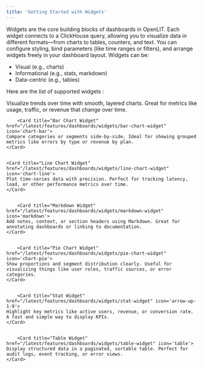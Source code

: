 ```yaml
---
title: 'Getting Started with Widgets'
---
```


Widgets are the core building blocks of dashboards in OpenLIT. Each widget connects to a ClickHouse query, allowing you to visualize data in different formats—from charts to tables, counters, and text.
You can configure styling, bind parameters (like time ranges or filters), and arrange widgets freely in your dashboard layout.
Widgets can be:
- Visual (e.g., charts)
- Informational (e.g., stats, markdown)
- Data-centric (e.g., tables)

Here are the list of supported widgets :

<CardGroup cols={2}>
		<Card title="Area Chart Widget" href="/latest/features/dashboards/widgets/area-chart-widget" icon='chart-area'>
    Visualize trends over time with smooth, layered charts. Great for metrics like usage, traffic, or revenue that change over time.
    </Card>


		<Card title="Bar Chart Widget" href="/latest/features/dashboards/widgets/bar-chart-widget" icon='chart-bar'>
    Compare categories or segments side-by-side. Ideal for showing grouped metrics like errors by type or revenue by plan.
    </Card>


    <Card title="Line Chart Widget" href="/latest/features/dashboards/widgets/line-chart-widget" icon='chart-line'>
    Plot time-series data with precision. Perfect for tracking latency, load, or other performance metrics over time.
    </Card>


		<Card title="Markdown Widget" href="/latest/features/dashboards/widgets/markdown-widget" icon='markdown'>
    Add notes, context, or section headers using Markdown. Great for annotating dashboards or linking to documentation.
    </Card>


		<Card title="Pie Chart Widget" href="/latest/features/dashboards/widgets/pie-chart-widget" icon='chart-pie'>
    Show proportions and segment distribution clearly. Useful for visualizing things like user roles, traffic sources, or error categories.
    </Card>


		<Card title="Stat Widget" href="/latest/features/dashboards/widgets/stat-widget" icon='arrow-up-1-9'>
    Highlight key metrics like active users, revenue, or conversion rate. A fast and simple way to display KPIs.
    </Card>


		<Card title="Table Widget" href="/latest/features/dashboards/widgets/table-widget" icon='table'>
    Display structured data in a paginated, sortable table. Perfect for audit logs, event tracking, or error views.
    </Card>
</CardGroup>